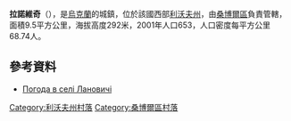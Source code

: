 {{coord|49|35|7|N|23|14|11|E|scale:100000|display=title}}

'''拉諾維奇'''（{{lang-uk|Лановичі}}），是[[烏克蘭|烏克蘭]]的城鎮，位於該國西部[[利沃夫州|利沃夫州]]，由[[桑博爾區|桑博爾區]]負責管轄，面積9.5平方公里，海拔高度292米，2001年人口653，人口密度每平方公里68.74人。

==參考資料==
* [http://weather.in.ua/ua/l'vovskaja/13046 Погода в селі Лановичі] {{Wayback|url=http://weather.in.ua/ua/l'vovskaja/13046 |date=20111221152839 }}

[[Category:利沃夫州村落|Category:利沃夫州村落]]
[[Category:桑博爾區村落|Category:桑博爾區村落]]


{{Lviv-geo-stub}}